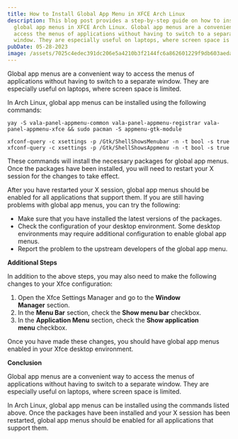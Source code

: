 ```yaml
---
title: How to Install Global App Menu in XFCE Arch Linux
description: This blog post provides a step-by-step guide on how to install
  global app menus in XFCE Arch Linux. Global app menus are a convenient way to
  access the menus of applications without having to switch to a separate
  window. They are especially useful on laptops, where screen space is limited.
pubDate: 05-28-2023
image: /assets/7025c4edec391dc206e5a4210b3f2144fc6a862601229f9db603aeda9ae7ff7b8e71.png
---
```

Global app menus are a convenient way to access the menus of applications without having to switch to a separate window. They are especially useful on laptops, where screen space is limited.

In Arch Linux, global app menus can be installed using the following commands:

```shell
yay -S vala-panel-appmenu-common vala-panel-appmenu-registrar vala-panel-appmenu-xfce && sudo pacman -S appmenu-gtk-module

xfconf-query -c xsettings -p /Gtk/ShellShowsMenubar -n -t bool -s true
xfconf-query -c xsettings -p /Gtk/ShellShowsAppmenu -n -t bool -s true
```

These commands will install the necessary packages for global app menus. Once the packages have been installed, you will need to restart your X session for the changes to take effect.

After you have restarted your X session, global app menus should be enabled for all applications that support them. If you are still having problems with global app menus, you can try the following:

* Make sure that you have installed the latest versions of the packages.
* Check the configuration of your desktop environment. Some desktop environments may require additional configuration to enable global app menus.
* Report the problem to the upstream developers of the global app menu.

**Additional Steps**

In addition to the above steps, you may also need to make the following changes to your Xfce configuration:

1. Open the Xfce Settings Manager and go to the **Window Manager** section.
2. In the **Menu Bar** section, check the **Show menu bar** checkbox.
3. In the **Application Menu** section, check the **Show application menu** checkbox.

Once you have made these changes, you should have global app menus enabled in your Xfce desktop environment.

**Conclusion**

Global app menus are a convenient way to access the menus of applications without having to switch to a separate window. They are especially useful on laptops, where screen space is limited.

In Arch Linux, global app menus can be installed using the commands listed above. Once the packages have been installed and your X session has been restarted, global app menus should be enabled for all applications that support them.